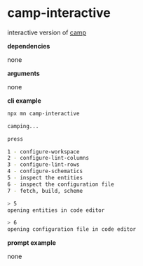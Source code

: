 # camp-interactive

interactive version of [camp](/cli/awesome-commands/camp)

**dependencies**

none

**arguments**

none

**cli example**

```sh title="terminal"
npx mn camp-interactive
```

```sh
camping...

press

1 - configure-workspace
2 - configure-lint-columns
3 - configure-lint-rows
4 - configure-schematics
5 - inspect the entities
6 - inspect the configuration file
7 - fetch, build, scheme

> 5
opening entities in code editor

> 6
opening configuration file in code editor
```

**prompt example**

none
